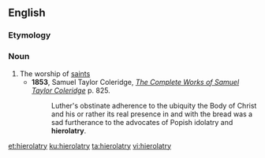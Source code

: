==English==

===Etymology===
{{confix|hiero|latry|lang=en}}

===Noun===
{{en-noun|-}}

# The worship of [[saint]]s
#* '''1853''', Samuel Taylor Coleridge, ''[http://books.google.com/books?id=VNw3ui4f7K0C&pg=RA2-PA825&dq=hierolatry&ei=5KjRRp71A4SipgLwquTyCw The Complete Works of Samuel Taylor Coleridge]'' p. 825.
#*: Luther's obstinate adherence to the ubiquity the Body of Christ and his or rather its real presence in and with the bread was a sad furtherance to the advocates of Popish idolatry and '''hierolatry'''.

[[et:hierolatry]]
[[ku:hierolatry]]
[[ta:hierolatry]]
[[vi:hierolatry]]